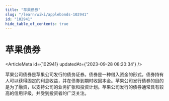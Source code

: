 ```yaml
---
title: "苹果债券"
slug: "/learn/wiki/applebonds-102941"
id: "102941"
hide_table_of_contents: true
---
```



# 苹果债券

<ArticleMeta id={102941} updatedAt={'2023-09-28 08:20:34'} />
<div className='border-solid border-b border-t-0 my-4 border-[var(--ifm-color-gray-300)]' />

苹果公司债券是苹果公司发行的债务证券。债券是一种借入资金的形式，债券持有人可以获得固定的利息收益，并在债券到期时收回本金。苹果公司发行债券的目的是为了融资，以支持公司的业务扩张和投资计划。苹果公司发行的债券通常具有较高的信用评级，并受到投资者的广泛关注。
